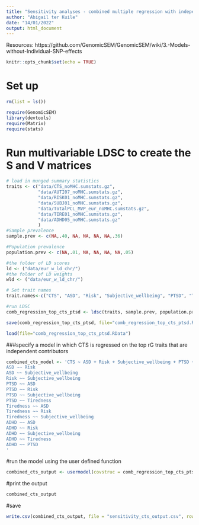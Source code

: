 ```yaml
---
title: "Sensitivity analyses - combined multiple regression with independent traits & top traits"
author: "Abigail ter Kuile"
date: "14/01/2022"
output: html_document
---
```


Resources: https://github.com/GenomicSEM/GenomicSEM/wiki/3.-Models-without-Individual-SNP-effects

```r
knitr::opts_chunk$set(echo = TRUE)
```

# Set up 

```r
rm(list = ls())
```

```r
require(GenomicSEM)
library(devtools)
require(Matrix)
require(stats)
```

# Run multivariable LDSC to create the S and V matrices
```r
# load in munged summary statistics
traits <- c("data/CTS_noMHC.sumstats.gz",
            "data/AUTI07_noMHC.sumstats.gz",
            "data/RISK01_noMHC.sumstats.gz",
            "data/SUBJ01_noMHC.sumstats.gz",
            "data/TotalPCL_MVP_eur_noMHC.sumstats.gz",
            "data/TIRE01_noMHC.sumstats.gz",
            "data/ADHD05_noMHC.sumstats.gz"
            )
#Sample prevalence
sample.prev <- c(NA,.40, NA, NA, NA, NA,.36)

#Population prevalence
population.prev <- c(NA,.01, NA, NA, NA, NA,.05)

#the folder of LD scores
ld <- ("data/eur_w_ld_chr/")
#the folder of LD weights
wld <- ("data/eur_w_ld_chr/")

# Set trait names
trait.names<-c("CTS", "ASD", "Risk", "Subjective_wellbeing", "PTSD", "Tiredness", "ADHD")

#run LDSC
comb_regression_top_cts_ptsd <- ldsc(traits, sample.prev, population.prev, ld, wld, trait.names, ldsc.log="comb_regression_top_cts_ptsd")
```


```r
save(comb_regression_top_cts_ptsd, file="comb_regression_top_cts_ptsd.RData")
```

```r
load(file="comb_regression_top_cts_ptsd.RData")
```

###specify a model in which CTS is regressed on the top rG traits that are independent contributors 
```r
combined_cts_model <- 'CTS ~ ASD + Risk + Subjective_wellbeing + PTSD + Tiredness + ADHD
ASD ~~ Risk
ASD ~~ Subjective_wellbeing
Risk ~~ Subjective_wellbeing
PTSD ~~ ASD
PTSD ~~ Risk
PTSD ~~ Subjective_wellbeing
PTSD ~~ Tiredness
Tiredness ~~ ASD
Tiredness ~~ Risk
Tiredness ~~ Subjective_wellbeing
ADHD ~~ ASD
ADHD ~~ Risk
ADHD ~~ Subjective_wellbeing
ADHD ~~ Tiredness
ADHD ~~ PTSD
'
```

#run the model using the user defined function
```r
combined_cts_output <- usermodel(covstruc = comb_regression_top_cts_ptsd, estimation = "DWLS", model = combined_cts_model, CFIcalc = TRUE, std.lv = FALSE, imp_cov = FALSE)
```

#print the output
```r
combined_cts_output
```

#save
```r
write.csv(combined_cts_output, file = "sensitivity_cts_output.csv", row.names = FALSE, col.names = TRUE, quote = FALSE)
```